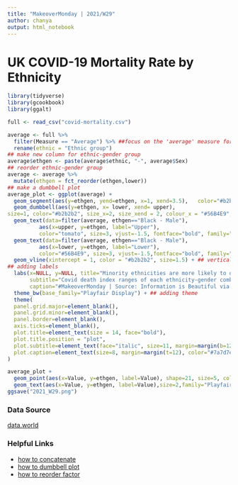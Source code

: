 ```yaml
---
title: "MakeoverMonday | 2021/W29"
author: chanya
output: html_notebook
---
```


# UK COVID-19 Mortality Rate by Ethnicity

```r
library(tidyverse)
library(gcookbook)
library(ggalt)
```

```r
full <- read_csv("covid-mortality.csv")
```

```r
average <- full %>% 
  filter(Measure == "Average") %>% ##focus on the 'average' measure for now
  rename(ethnic = "Ethnic group") 
## make new column for ethnic-gender group
average$ethgen <- paste(average$ethnic, "-", average$Sex)
## reorder ethnic-gender group
average <- average %>%
  mutate(ethgen = fct_reorder(ethgen,lower))
## make a dumbbell plot
average_plot <- ggplot(average) +
  geom_segment(aes(y=ethgen, yend=ethgen, x=1, xend=3.5),   color="#b2b2b2", size=0.15) +
  geom_dumbbell(aes(y=ethgen, x= lower, xend= upper),
size=1, color="#b2b2b2", size_x=2, size_xend = 2, colour_x = "#56B4E9", colour_xend = "tomato") +
  geom_text(data=filter(average, ethgen=="Black - Male"),
          aes(x=upper, y=ethgen, label="Upper"),
          color="tomato", size=3, vjust=-1.5, fontface="bold", family="Playfair Display") +
  geom_text(data=filter(average, ethgen=="Black - Male"),
          aes(x=lower, y=ethgen, label="Lower"),
          color="#56B4E9", size=3, vjust=-1.5,fontface="bold", family="Playfair Display") +
  geom_vline(xintercept = 1, color = "#b2b2b2", size=1.5) + ## vertical line to represent baseline(White)
## adding labels 
  labs(x=NULL, y=NULL, title="Minority ethnicities are more likely to die from COVID-19 than the White",
       subtitle="Covid death index ranges of each ethnicity-gender combination when compared to the baseline (White)?",
       caption="#MakeoverMonday | Source: Information is Beautiful via UK Office for National Statistics") +
  theme_bw(base_family="Playfair Display") + ## adding theme
  theme(
  panel.grid.major=element_blank(),
  panel.grid.minor=element_blank(),
  panel.border=element_blank(),
  axis.ticks=element_blank(),
  plot.title=element_text(size = 14, face="bold"),
  plot.title.position = "plot",
  plot.subtitle=element_text(face="italic", size=11, margin=margin(b=12)),
  plot.caption=element_text(size=8, margin=margin(t=12), color="#7a7d7e")
)

```

```r
average_plot +
  geom_point(aes(x=Value, y=ethgen, label=Value), shape=21, size=5, color="#b2b2b2", fill="white") +
  geom_text(aes(x=Value, y=ethgen, label=Value),size=2,family="Playfair Display")
ggsave("2021_W29.png")
```


### Data Source
[data.world](https://data.world/makeovermonday/2021w29)

### Helpful Links
* [how to concatenate](https://www.marsja.se/how-to-concatenate-two-columns-or-more-in-r-stringr-tidyr/#:~:text=columns%20in%20R.-,How%20do%20I%20concatenate%20two%20columns%20in%20R%3F,B)
* [how to dumbbell plot](https://towardsdatascience.com/create-dumbbell-plots-to-visualize-group-differences-in-r-3536b7d0a19a)
* [how to reorder factor](https://www.r-graph-gallery.com/267-reorder-a-variable-in-ggplot2.html)
